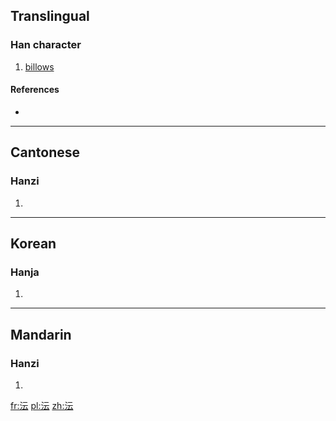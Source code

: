 ==Translingual==

===Han character===
{{Han char|rn=85|rad=水|as=04|sn=7|four=3113<sub>1</sub>|canj=水一一戈 (EMMI)}}

# [[billows]]

====References====
* {{Han ref|kx=0610.010|dkj=17185|dj=1002.110|hdz=31558.040|uh=6C84|ud=27780|bh=CB4E|bd=52046}}

----

==Cantonese==

===Hanzi===
{{yue-hanzi|jyut=|y=wan4}}

# {{defn|lang=yue|sort=水04}}

----

==Korean==

===Hanja===
{{ko-hanja|hangeul=운|eumhun=|rv=un|mr=un|y=wun}}

# {{defn|lang=ko|sort=水04}}

----

==Mandarin==

===Hanzi===
{{cmn-hanzi|pin=[[yún]] ([[yun2]])|wg=yün<sup>2</sup>}}

# {{defn|lang=cmn|sort=水04}}

[[fr:沄]]
[[pl:沄]]
[[zh:沄]]